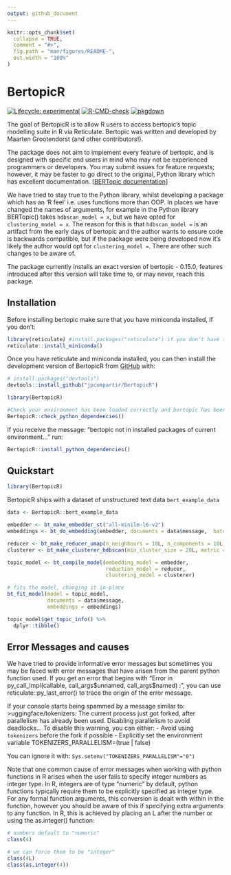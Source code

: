 ```yaml
---
output: github_document
---
```


<!-- README.md is generated from README.Rmd. Please edit that file -->

```r
knitr::opts_chunk$set(
  collapse = TRUE,
  comment = "#>",
  fig.path = "man/figures/README-",
  out.width = "100%"
)
```

# BertopicR

<!-- badges: start -->

[![Lifecycle: experimental](https://img.shields.io/badge/lifecycle-experimental-orange.svg)](https://lifecycle.r-lib.org/articles/stages.html#experimental) [![R-CMD-check](https://github.com/jpcompartir/BertopicR/actions/workflows/R-CMD-check.yaml/badge.svg)](https://github.com/jpcompartir/BertopicR/actions/workflows/R-CMD-check.yaml) [![pkgdown](https://github.com/jpcompartir/BertopicR/actions/workflows/pkgdown.yaml/badge.svg)](https://github.com/jpcompartir/BertopicR/actions/workflows/pkgdown.yaml)

<!-- badges: end -->

The goal of BertopicR is to allow R users to access bertopic's topic modelling suite in R via Reticulate. Bertopic was written and developed by Maarten Grootendorst (and other contributors!).

The package does not aim to implement every feature of bertopic, and is designed with specific end users in mind who may not be experienced programmers or developers. You may submit issues for feature requests; however, it may be faster to go direct to the original, Python library which has excellent documentation. [[BERTopic documentation](https://maartengr.github.io/BERTopic/index.html)]

We have tried to stay true to the Python library, whilst developing a package which has an 'R feel' i.e. uses functions more than OOP. In places we have changed the names of arguments, for example in the Python library BERTopic() takes `hdbscan_model = x`, but we have opted for `clustering_model = x`. The reason for this is that `hdbscan_model =` is an artifact from the early days of bertopic and the author wants to ensure code is backwards compatible, but if the package were being developed now it's likely the author would opt for `clustering_model =`. There are other such changes to be aware of.

The package currently installs an exact version of bertopic - 0.15.0, features introduced after this version will take time to, or may never, reach this package.

## Installation

Before installing bertopic make sure that you have miniconda installed, if you don't:

```r
library(reticulate) #install.packages("reticulate") if you don't have this already or aren't sure how to install.
reticulate::install_miniconda()
```

Once you have reticulate and miniconda installed, you can then install the development version of BertopicR from [GitHub](https://github.com/) with:

```r
# install.packages("devtools")
devtools::install_github("jpcompartir/BertopicR")

library(BertopicR)

#Check your environment has been loaded correctly and bertopic has been installed:
BertopicR::check_python_dependencies()
```

If you receive the message: "bertopic not in installed packages of current environment..." run:

```r
BertopicR::install_python_dependencies()
```

## Quickstart

```r
library(BertopicR)
```

BertopicR ships with a dataset of unstructured text data `bert_example_data`

```r
data <- BertopicR::bert_example_data

embedder <- bt_make_embedder_st("all-minilm-l6-v2")
embeddings <- bt_do_embedding(embedder, documents = data$message,  batch_size = 16L)

reducer <- bt_make_reducer_umap(n_neighbours = 10L, n_components = 10L, metric = "cosine")
clusterer <- bt_make_clusterer_hdbscan(min_cluster_size = 20L, metric = "euclidean", cluster_selection_method = "eom", min_samples = 10L)

topic_model <- bt_compile_model(embedding_model = embedder,
                                reduction_model = reducer,
                                clustering_model = clusterer)

# fits the model, changing it in-place
bt_fit_model(model = topic_model, 
             documents = data$message, 
             embeddings = embeddings)

topic_model$get_topic_info() %>%
  dplyr::tibble()
```

## Error Messages and causes

We have tried to provide informative error messages but sometimes you may be faced with error messages that have arisen from the parent python function used. If you get an error that begins with "Error in py_call_impl(callable, call_args\$unnamed, call_args\$named) : ", you can use reticulate::py_last_error() to trace the origin of the error message.

If your console starts being spammed by a message similar to: \>uggingface/tokenizers: The current process just got forked, after parallelism has already been used. Disabling parallelism to avoid deadlocks... To disable this warning, you can either: - Avoid using `tokenizers` before the fork if possible - Explicitly set the environment variable TOKENIZERS_PARALLELISM=(true \| false)

You can ignore it with: `Sys.setenv("TOKENIZERS_PARALLELISM"="0")`

Note that one common cause of error messages when working with python functions in R arises when the user fails to specify integer numbers as integer type. In R, integers are of type "numeric" by default, python functions typically require them to be explicitly specified as integer type. For any formal function arguments, this conversion is dealt with within in the function, however you should be aware of this if specifying extra arguments to any function. In R, this is achieved by placing an L after the number or using the as.integer() function:

```r
# numbers default to "numeric"
class(4)

# we can force them to be "integer"
class(4L)
class(as.integer(4))
```
